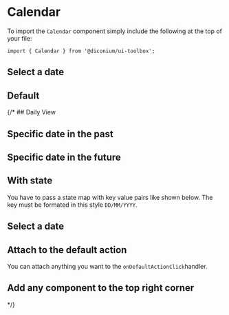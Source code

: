 
<Meta of={CalendarStories} />

# Calendar

To import the `Calendar` component simply include the following at the top of your file:

```
import { Calendar } from '@diconium/ui-toolbox';
```

## Select a date

<Canvas of={CalendarStories.SelectADate} />

## Default

<Canvas of={CalendarStories.Default} />


{/* ## Daily View

<Canvas of={CalendarStories.DailyView} />

## Specific date in the past

<Canvas of={CalendarStories.SpecificDateInThePast} />

## Specific date in the future

<Canvas of={CalendarStories.SpecificDateInTheFuture} />

## With state

You have to pass a state map with key value pairs like shown below. The key must be formated in this style
`DD/MM/YYYY`.

<Canvas of={CalendarStories.WithState} />

## Select a date

<Canvas of={CalendarStories.SelectADate} />

## Attach to the default action

You can attach anything you want to the `onDefaultActionClick`handler.

<Canvas of={CalendarStories.AttachToTheDefaultAction} />

## Add any component to the top right corner

<Canvas of={CalendarStories.AddAnyComponentToTheTopRightCorner} /> */}
